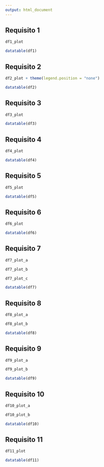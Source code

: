 ```yaml
---
output: html_document
---
```

## Requisito 1

```r
df1_plot
```

```r
datatable(df1)
```

## Requisito 2

```r
df2_plot + theme(legend.position = "none")
```

```r
datatable(df2)
```

## Requisito 3

```r
df3_plot
```

```r
datatable(df3)
```

## Requisito 4

```r
df4_plot
```

```r
datatable(df4)
```

## Requisito 5

```r
df5_plot
```

```r
datatable(df5)
```

## Requisito 6

```r
df6_plot
```

```r
datatable(df6)
```

## Requisito 7

```r
df7_plot_a
```

```r
df7_plot_b
```

```r
df7_plot_c
```

```r
datatable(df7)
```

## Requisito 8

```r
df8_plot_a
```

```r
df8_plot_b
```

```r
datatable(df8)
```

## Requisito 9


```r
df9_plot_a
```

```r
df9_plot_b
```

```r
datatable(df9)
```

## Requisito 10

```r
df10_plot_a
```

```r
df10_plot_b
```

```r
datatable(df10)
```

## Requisito 11

```r
df11_plot
```

```r
datatable(df11)
```

